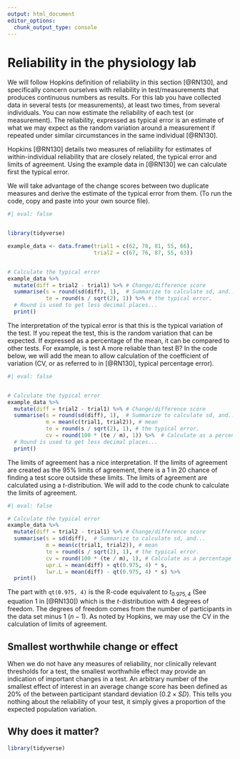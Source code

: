 ```yaml
---
output: html_document
editor_options: 
  chunk_output_type: console
---
```

# Reliability in the physiology lab

We will follow Hopkins definition of reliability in this section [@RN130], and specifically concern ourselves with reliability in test/measurements that produces continuous numbers as results. For this lab you have collected data in several tests (or measurements), at least two times, from several individuals. You can now estimate the reliability of each test (or measurement). The reliability, expressed as typical error is an estimate of what we may expect as the random variation around a measurement if repeated under similar circumstances in the same individual [@RN130].

Hopkins [@RN130] details two measures of reliability for estimates of within-individual reliability that are closely related, the typical error and limits of agreement. Using the example data in [@RN130] we can calculate first the typical error.

We will take advantage of the change scores between two duplicate measures and derive the estimate of the typical error from them. (To run the code, copy and paste into your own source file).

```r
#| eval: false


library(tidyverse)

example_data <- data.frame(trial1 = c(62, 78, 81, 55, 66), 
                           trial2 = c(67, 76, 87, 55, 63)) 


# Calculate the typical error 
example_data %>%
  mutate(diff = trial2 - trial1) %>% # Change/difference score
  summarise(s = round(sd(diff), 1),  # Summarize to calculate sd, and... 
            te = round(s / sqrt(2), 1)) %>% # the typical error. 
  # Round is used to get less decimal places...
  print()

```

The interpretation of the typical error is that this is the typical variation of the test. If you repeat the test, this is the random variation that can be expected. If expressed as a percentage of the mean, it can be compared to other tests. For example, is test A more reliable than test B? In the code below, we will add the mean to allow calculation of the coefficient of variation (CV, or as referred to in [@RN130], typical percentage error).


```r
#| eval: false


# Calculate the typical error 
example_data %>%
  mutate(diff = trial2 - trial1) %>% # Change/difference score
  summarise(s = round(sd(diff), 1),  # Summarize to calculate sd, and... 
            m = mean(c(trial1, trial2)), # mean
            te = round(s / sqrt(2), 1), # the typical error.
            cv = round(100 * (te / m), 1)) %>%  # Calculate as a percentage of the mean
  # Round is used to get less decimal places...
  print()

```

The limits of agreement has a nice interpretation. If the limits of agreement are created as the 95% limits of agreement, there is a 1 in 20 chance of finding a test score outside these limits. The limits of agreement are calculated using a *t*-distribution. We will add to the code chunk to calculate the limits of agreement.


```r
#| eval: false

# Calculate the typical error 
example_data %>%
  mutate(diff = trial2 - trial1) %>% # Change/difference score
  summarise(s = sd(diff),  # Summarize to calculate sd, and... 
            m = mean(c(trial1, trial2)), # mean
            te = round(s / sqrt(2), 1), # the typical error.
            cv = round(100 * (te / m), 1), # Calculate as a percentage of the mean
            upr.L = mean(diff) + qt(0.975, 4) * s, 
            lwr.L = mean(diff) - qt(0.975, 4) * s) %>% 
  print()

```

The part with `qt(0.975, 4)` is the R-code equivalent to $t_{0.975, 4}$ (See equation 1 in [@RN130]) which is the *t*-distribution with 4 degrees of freedom. The degrees of freedom comes from the number of participants in the data set minus 1 ($n - 1$). As noted by Hopkins, we may use the CV in the calculation of limits of agreement.

## Smallest worthwhile change or effect

When we do not have any measures of reliability, nor clinically relevant thresholds for a test, the smallest worthwhile effect may provide an indication of important changes in a test. An arbitrary number of the smallest effect of interest in an average change score has been defined as 20% of the between participant standard deviation ($0.2\times SD$). This tells you nothing about the reliability of your test, it simply gives a proportion of the expected population variation. 


## Why does it matter?

```r

library(tidyverse)






```




